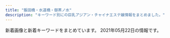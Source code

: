 ```yaml
---
title: "飯田橋・水道橋・御茶ノ水"
description: "キーワード別にの巨乳アジアン・チャイナエステ嬢情報をまとめました。"
---
```


新着画像と新着キーワードをまとめています。
2021年05月22日の情報です。

<DmmAffiliateIns />
<KeywordTable
  shops={
    [
    {
        "url": "http://www.pilink.xyz/",
        "img_links": [
            "http://www.pilink.xyz/uploads/181018/rec2.png",
            "http://www.pilink.xyz/style/ta.jpg",
            "http://www.pilink.xyz/uploads/210420/1-21042015013J02.jpg",
            "http://www.pilink.xyz/style/concept.jpg",
            "http://www.pilink.xyz/style/news.jpg",
            "http://www.pilink.xyz/uploads/210420/1-210420151411422.png",
            "http://www.pilink.xyz/style/line.png",
            "http://www.pilink.xyz/uploads/181018/sys2.jpg",
            "http://www.pilink.xyz/style/head1.jpg",
            "http://www.pilink.xyz/style/staff_t.jpg",
            "http://www.pilink.xyz/style/mobile.jpg",
            "http://www.pilink.xyz/style/sm.jpg",
            "http://www.pilink.xyz/uploads/210420/1-210420150221a8.jpg"
        ],
        "keywords": {},
        "station": "JR\u6c34\u9053\u6a4b\u99c5\u6771\u53e3",
        "name": "\u30c1\u30e5\u30fc\u30ea\u30c3\u30d7"
    },
    {
        "url": "https://raku-relax.tokyo/",
        "name": "\u697d\u697d",
        "img_links": [
            "https://raku-relax.tokyo/wp-content/themes/este/img/2.jpg",
            "https://raku-relax.tokyo/wp-content/uploads/2020/04/1234sertdyf.jpg",
            "https://raku-relax.tokyo/wp-content/uploads/2020/11/9897621rakura.jpg",
            "https://raku-relax.tokyo/wp-content/themes/este/img/tel_header.png",
            "https://raku-relax.tokyo/wp-content/uploads/2021/05/8976251rakura.jpg",
            "https://raku-relax.tokyo/wp-content/uploads/2020/01/y45a121.jpg",
            "https://raku-relax.tokyo/wp-content/themes/este/img/top-img03.png",
            "https://raku-relax.tokyo/wp-content/themes/este/img/tel03.png",
            "https://raku-relax.tokyo/wp-content/uploads/2021/04/98976890rakura.jpg",
            "https://raku-relax.tokyo/wp-content/uploads/2020/01/897sarakura.jpg",
            "https://raku-relax.tokyo/wp-content/themes/este/img/4.jpg",
            "https://raku-relax.tokyo/wp-content/themes/este/img/tel_footer.png",
            "https://raku-relax.tokyo/wp-content/uploads/2020/11/oiuarakura.jpg",
            "https://raku-relax.tokyo/wp-content/themes/este/img/3.jpg",
            "https://raku-relax.tokyo/wp-content/uploads/2018/12/satfuygihoj.jpg",
            "https://raku-relax.tokyo/wp-content/themes/este/img/tel.png",
            "https://raku-relax.tokyo/wp-content/uploads/2021/01/1211rakura.jpg",
            "https://raku-relax.tokyo/wp-content/themes/este/img/top-img05.png",
            "https://raku-relax.tokyo/wp-content/uploads/2018/12/4567rakura.jpg",
            "https://raku-relax.tokyo/wp-content/themes/este/img/tel02.png",
            "https://raku-relax.tokyo/wp-content/themes/este/img/top-img02.png",
            "https://raku-relax.tokyo/wp-content/uploads/2021/04/8721rakura.jpg",
            "https://raku-relax.tokyo/wp-content/uploads/2020/04/siuaytfsa.jpg",
            "https://raku-relax.tokyo/wp-content/uploads/2020/10/ertyurakura.jpg",
            "https://raku-relax.tokyo/wp-content/themes/este/img/top-img04.png",
            "https://raku-relax.tokyo/wp-content/themes/este/img/1.jpg",
            "https://raku-relax.tokyo/wp-content/uploads/2020/10/28917rakura.jpg",
            "https://raku-relax.tokyo/wp-content/themes/este/img/top-img01.png"
        ],
        "keywords": {
            "D": 13,
            "C": 26,
            "E": 6
        },
        "station": "\u725b\u8fbc\u795e\u697d\u5742\u99c5A2\u51fa\u53e3"
    },
    {
        "name": "\u306f\u306a\u3073",
        "url": "http://jinbocho.xyz/",
        "keywords": {},
        "station": "\u795e\u4fdd\u753a\u99c5A5\u51fa\u53e3",
        "img_links": [
            "http://jinbocho.xyz/images/g2.jpg",
            "http://jinbocho.xyz/images/mi.jpg",
            "http://jinbocho.xyz/images/gb01.png",
            "http://jinbocho.xyz/images/g9.jpg",
            "http://jinbocho.xyz/images/miki.jpg",
            "http://jinbocho.xyz/images/r5.jpg",
            "http://jinbocho.xyz/images/face.png",
            "http://jinbocho.xyz/images/a4.jpg",
            "http://jinbocho.xyz/images/haru.jpg",
            "http://jinbocho.xyz/images/mika.jpg",
            "http://jinbocho.xyz/images/a2.jpg",
            "http://jinbocho.xyz/images/yuk.jpg",
            "http://jinbocho.xyz/images/a1.jpg",
            "http://jinbocho.xyz/images/a3.jpg",
            "http://jinbocho.xyz/images/g0.jpg",
            "http://jinbocho.xyz/images/r1.jpg",
            "http://jinbocho.xyz/images/a5.jpg",
            "http://jinbocho.xyz/images/gr.jpg",
            "http://jinbocho.xyz/images/r4.jpg",
            "http://jinbocho.xyz/images/top2.jpg",
            "http://jinbocho.xyz/images/r3.jpg",
            "http://jinbocho.xyz/images/new-tit.png",
            "http://jinbocho.xyz/images/mobile.png",
            "http://jinbocho.xyz/images/left3.png",
            "http://jinbocho.xyz/images/top1.jpg",
            "http://jinbocho.xyz/images/r2.jpg",
            "http://jinbocho.xyz/images/r6.jpg",
            "http://jinbocho.xyz/images/g7.jpg",
            "http://jinbocho.xyz/images/s_staff.png",
            "http://jinbocho.xyz/images/g10.jpg",
            "http://jinbocho.xyz/images/g1.jpg",
            "http://jinbocho.xyz/images/new-tit3.png",
            "http://jinbocho.xyz/images/yuki.jpg",
            "http://jinbocho.xyz/images/g8.jpg",
            "http://jinbocho.xyz/images/zi.png"
        ]
    },
    {
        "keywords": {
            "87": 7,
            "84": 7,
            "86": 7,
            "D": 35,
            "85": 21,
            "C": 20
        },
        "station": "JR\u6c34\u9053\u6a4b\u99c5\u897f\u53e3",
        "url": "http://yu.xyz.mn/",
        "name": "\u60a0 \u3086\u3046",
        "img_links": [
            "http://yu.xyz.mn/images/room3.jpg",
            "http://yu.xyz.mn/images/room2.jpg",
            "http://yu.xyz.mn/images/ac2.jpg",
            "http://yu.xyz.mn/photos/sites/91/2021/01/2021012205451889.jpg",
            "http://yu.xyz.mn/images/room4.jpg",
            "http://yu.xyz.mn/images/s_staff.jpg",
            "http://yu.xyz.mn/images/s_news.jpg",
            "http://yu.xyz.mn/images/s_shedule.jpg",
            "http://yu.xyz.mn/images/top.jpg",
            "http://yu.xyz.mn/images/ac1.jpg",
            "http://yu.xyz.mn/images/ac3.jpg",
            "http://yu.xyz.mn/photos/sites/91/2019/12/2019122702252767.jpg",
            "http://yu.xyz.mn/images/mobile.jpg",
            "http://yu.xyz.mn/images/ac5.jpg",
            "http://yu.xyz.mn/photos/sites/91/2020/02/2020022305370017.jpg",
            "http://yu.xyz.mn/photos/sites/91/2019/12/2019122901424384.jpg",
            "http://yu.xyz.mn/images/room1.jpg",
            "http://yu.xyz.mn/images/ac6.jpg",
            "http://yu.xyz.mn/images/ac4.jpg",
            "http://yu.xyz.mn/photos/sites/91/2019/12/2019122702252691.jpg",
            "http://yu.xyz.mn/photos/sites/91/2020/04/2020040807282190.jpg"
        ]
    },
    {
        "name": "\u7652\u3057\u306e\u6cc9",
        "img_links": [
            "https://izumi-esthe.tokyo/wp-content/uploads/2021/05/982716ttiyashinoizumi.jpg",
            "https://izumi-esthe.tokyo/wp-content/uploads/2021/02/121dfghiyashinoizumi-1.jpg",
            "https://izumi-esthe.tokyo/wp-content/uploads/2021/02/876521iyashinoizumi-1.jpg",
            "https://izumi-esthe.tokyo/wp-content/uploads/2021/02/3111iyashinoizumi.jpg",
            "https://izumi-esthe.tokyo/wp-content/uploads/2021/02/3serdtfygui.jpg",
            "https://izumi-esthe.tokyo/wp-content/themes/este/img/top-img01.png",
            "https://izumi-esthe.tokyo/wp-content/themes/este/img/3.jpg",
            "https://izumi-esthe.tokyo/wp-content/uploads/2021/04/WechatIMG866.jpeg",
            "https://izumi-esthe.tokyo/wp-content/uploads/2021/02/8765421iyashinoizumi.jpg",
            "https://izumi-esthe.tokyo/wp-content/uploads/2021/02/211iyashinoizumi.jpg",
            "https://izumi-esthe.tokyo/wp-content/uploads/2021/02/2221iyashinoizumi.jpg",
            "https://izumi-esthe.tokyo/wp-content/uploads/2021/05/34567897867iyashinoizumi.jpg",
            "https://izumi-esthe.tokyo/wp-content/uploads/2021/02/8765iyashinoizumi-1.jpg",
            "https://izumi-esthe.tokyo/wp-content/uploads/2021/02/1iyashinoizumi-1.jpg",
            "https://izumi-esthe.tokyo/wp-content/themes/este/img/top-img03.png",
            "https://izumi-esthe.tokyo/wp-content/uploads/2021/02/5678iyashinoizumi.jpg",
            "https://izumi-esthe.tokyo/wp-content/uploads/2021/05/6754iyashinoizumi.jpg",
            "https://izumi-esthe.tokyo/wp-content/uploads/2021/02/8765iyashinoizumi.jpg",
            "https://izumi-esthe.tokyo/wp-content/uploads/2021/03/312121iyashinoizumi.jpg",
            "https://izumi-esthe.tokyo/wp-content/themes/este/img/top-img02f.png",
            "https://izumi-esthe.tokyo/wp-content/themes/este/img/tel_header.png",
            "https://izumi-esthe.tokyo/wp-content/uploads/2021/02/3111112iyashinoizumi.jpg",
            "https://izumi-esthe.tokyo/wp-content/themes/este/img/5.jpg",
            "https://izumi-esthe.tokyo/wp-content/uploads/2021/02/9087saiyashinoizumi.jpg",
            "https://izumi-esthe.tokyo/wp-content/uploads/2021/02/15drtyfugihoas-1.jpg",
            "https://izumi-esthe.tokyo/wp-content/uploads/2021/02/9876iyashinoizumi.jpg",
            "https://izumi-esthe.tokyo/wp-content/uploads/2021/02/1111iyashinoizumi.jpg",
            "https://izumi-esthe.tokyo/wp-content/uploads/2021/02/2iyashinoizumi.jpg",
            "https://izumi-esthe.tokyo/wp-content/uploads/2021/02/999iyashinoizumi-1.jpg",
            "https://izumi-esthe.tokyo/wp-content/uploads/2021/02/77iyashinoizumi.jpg",
            "https://izumi-esthe.tokyo/wp-content/themes/este/img/1.jpg",
            "https://izumi-esthe.tokyo/wp-content/themes/este/img/top-img01a.png",
            "https://izumi-esthe.tokyo/wp-content/uploads/2021/02/897s6aiyashinoizumi-1.jpg",
            "https://izumi-esthe.tokyo/wp-content/themes/este/img/6.jpg",
            "https://izumi-esthe.tokyo/wp-content/themes/este/img/4.jpg",
            "https://izumi-esthe.tokyo/wp-content/themes/este/img/2.jpg",
            "https://izumi-esthe.tokyo/wp-content/themes/este/img/tel_footer.png",
            "https://izumi-esthe.tokyo/wp-content/uploads/2021/02/121iyashinoizumi.jpg",
            "https://izumi-esthe.tokyo/wp-content/uploads/2021/02/iyashinoizumi.jpg",
            "https://izumi-esthe.tokyo/wp-content/uploads/2021/02/1iyashinoizumi.jpg",
            "https://izumi-esthe.tokyo/wp-content/uploads/2021/02/98767689iyashinoizumi.jpg",
            "https://izumi-esthe.tokyo/wp-content/themes/este/img/call.png",
            "https://izumi-esthe.tokyo/wp-content/uploads/2021/02/999iyashinoizumi.jpg",
            "https://izumi-esthe.tokyo/wp-content/uploads/2021/02/1111iyashinoizumi-2.jpg",
            "https://izumi-esthe.tokyo/wp-content/themes/este/img/top-img04.png",
            "https://izumi-esthe.tokyo/wp-content/themes/este/img/top-img01b.png"
        ],
        "keywords": {
            "D": 34,
            "C": 16,
            "E": 19
        },
        "station": "\u5c0f\u5ddd\u753a\u99c5B5\u51fa\u53e3",
        "url": "https://izumi-esthe.tokyo/"
    },
    {
        "keywords": {
            "C": 7
        },
        "name": "\u30e9\u30d4\u30b9",
        "url": "http://rapisu.tokyo/",
        "img_links": [
            "http://rapisu.tokyo/images/r2.jpg",
            "http://rapisu.tokyo/images/meihui.jpg",
            "http://rapisu.tokyo/images/zi_staff.png",
            "http://rapisu.tokyo/images/flash.jpg",
            "http://rapisu.tokyo/images/tiao.png",
            "http://rapisu.tokyo/images/end.png",
            "http://rapisu.tokyo/images/top.png",
            "http://rapisu.tokyo/images/mobile.png",
            "http://rapisu.tokyo/images/r3.jpg",
            "http://rapisu.tokyo/images/g0.jpg",
            "http://rapisu.tokyo/images/mika.jpg",
            "http://rapisu.tokyo/images/r1.jpg",
            "http://rapisu.tokyo/images/flash1.jpg"
        ],
        "station": "\u795e\u4fdd\u753a\u99c5A7\u51fa\u53e3"
    },
    {
        "url": "http://sln-relax.com/",
        "img_links": [
            "http://sln-relax.com/scdl/staff/10041.jpg",
            "http://sln-relax.com/scdl/staff/10031.jpg",
            "http://sln-relax.com/img/ttl_staff.png",
            "http://sln-relax.com/pic/head.png",
            "http://sln-relax.com/scdl/staff/10011.jpg",
            "http://sln-relax.com/scdl/staff/10081.jpg",
            "http://sln-relax.com/scdl/staff/10051.jpg",
            "http://sln-relax.com/pic/topimg2.jpg",
            "http://sln-relax.com/img/ttl_rec.jpg",
            "http://sln-relax.com/scdl/staff/10061.jpg",
            "http://sln-relax.com/pic/topimg3.jpg",
            "http://sln-relax.com/i/files/girl01.jpg",
            "http://sln-relax.com/img/ttl_tnew.jpg",
            "http://sln-relax.com/scdl/staff/10021.jpg",
            "http://sln-relax.com/img/att.jpg",
            "http://sln-relax.com/pic/topimg1.jpg",
            "http://sln-relax.com/img/ttl_concept.jpg",
            "http://sln-relax.com/img/ttl_mobile.jpg",
            "http://sln-relax.com/scdl/staff/10071.jpg",
            "http://sln-relax.com/i/files/homeimg.jpg",
            "http://sln-relax.com/i/files/girl02.jpg"
        ],
        "station": "JR\u6c34\u9053\u6a4b\u99c5\u897f\u53e3",
        "name": "Lime",
        "keywords": {
            "C": 17
        }
    },
    {
        "url": "http://aromalucky.xyz/",
        "name": "\u30a2\u30ed\u30de\u30e9\u30c3\u30ad\u30fc",
        "keywords": {},
        "img_links": [
            "https://i1.wp.com/aromalucky.xyz/wp-content/uploads/2019/10/20.jpg",
            "https://i2.wp.com/aromalucky.xyz/wp-content/uploads/2017/12/08.jpg",
            "https://i1.wp.com/aromalucky.xyz/wp-content/uploads/2019/05/16.jpg",
            "https://i0.wp.com/aromalucky.xyz/wp-content/uploads/2017/12/05-1.jpg",
            "https://i2.wp.com/aromalucky.xyz/wp-content/uploads/2017/12/02.jpg",
            "https://i2.wp.com/aromalucky.xyz/wp-content/uploads/2020/09/21.jpg",
            "https://i1.wp.com/aromalucky.xyz/wp-content/uploads/2017/12/04-1.jpg",
            "https://i2.wp.com/aromalucky.xyz/wp-content/uploads/2019/04/14.jpg",
            "https://i0.wp.com/aromalucky.xyz/wp-content/uploads/2019/04/13.jpg",
            "https://i2.wp.com/aromalucky.xyz/wp-content/uploads/2019/05/03.png",
            "https://i2.wp.com/aromalucky.xyz/wp-content/uploads/2017/12/03-1.jpg",
            "https://i2.wp.com/aromalucky.xyz/wp-content/uploads/2019/04/12.jpg",
            "https://i0.wp.com/aromalucky.xyz/wp-content/uploads/2019/05/15.jpg",
            "http://aromalucky.xyz/wp-content/uploads/2019/05/01_02.png",
            "https://i0.wp.com/aromalucky.xyz/wp-content/uploads/2019/05/02.png"
        ],
        "station": "\u5c0f\u5ddd\u753a\u99c5B4"
    },
    {
        "station": "JR\u6c34\u9053\u6a4b\u99c5\u6771\u53e3",
        "url": "http://venus.tyo.cm/",
        "keywords": {
            "89": 6,
            "88": 4,
            "D": 18,
            "E": 4,
            "F": 6,
            "85": 6,
            "84": 4,
            "83": 8
        },
        "name": "\u30d3\u30fc\u30ca\u30b9",
        "img_links": [
            "http://venus.tyo.cm/photos/sites/40/2020/08/2020083109075848.jpeg",
            "http://venus.tyo.cm/images/spmainimg.jpg",
            "http://venus.tyo.cm/photos/sites/40/2020/08/2020083109075883.jpeg",
            "http://venus.tyo.cm/images/mainimg.jpg",
            "http://venus.tyo.cm/photos/sites/40/2020/08/2020083109075912.jpeg",
            "http://venus.tyo.cm/images/room5.jpg",
            "http://venus.tyo.cm/photos/sites/40/2020/08/2020083109075784.jpeg",
            "http://venus.tyo.cm/images/pagetop.png",
            "http://venus.tyo.cm/photos/sites/40/2021/05/2021052208043246.jpeg",
            "http://venus.tyo.cm/images/room4.jpg",
            "http://venus.tyo.cm/photos/sites/40/2021/05/202105220805459.jpeg",
            "http://venus.tyo.cm/images/room3.jpg",
            "http://venus.tyo.cm/images/room1.jpg",
            "http://venus.tyo.cm/photos/sites/40/2021/05/2021052208051451.jpeg",
            "http://venus.tyo.cm/images/room6.jpg",
            "http://venus.tyo.cm/photos/sites/40/2021/05/2021052208053057.jpeg",
            "http://venus.tyo.cm/images/room2.jpg",
            "http://venus.tyo.cm/photos/sites/40/2021/05/2021052208041450.jpeg",
            "http://venus.tyo.cm/photos/sites/40/2021/05/2021052208382514.jpeg",
            "http://venus.tyo.cm/images/top.png",
            "http://venus.tyo.cm/photos/sites/40/2021/05/2021052208353844.jpeg"
        ]
    }
]
}
/>
<DmmAffiliateScript />
